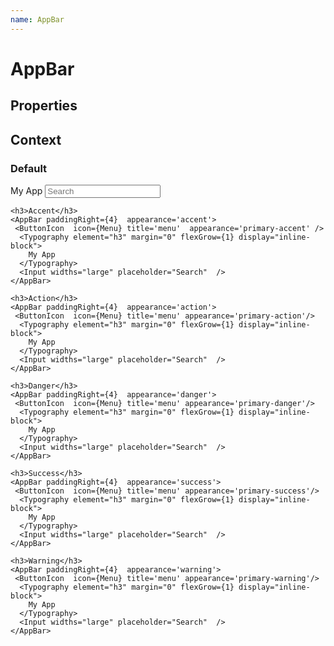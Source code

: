 ```yaml
---
name: AppBar
---
```



# AppBar

## Properties

<Props of={AppBar} />

## Context

<Playground>
  <ThemeProvider>
    <h3>Default</h3>
    <AppBar paddingRight={4}>
      <ButtonIcon  icon={Menu} title='menu' />
      <Typography element="h3" margin="0" flexGrow={1} display="inline-block">
        My App
      </Typography>
      <Input widths="large" placeholder="Search" />
    </AppBar>

    <h3>Accent</h3>
    <AppBar paddingRight={4}  appearance='accent'>
     <ButtonIcon  icon={Menu} title='menu'  appearance='primary-accent' />
      <Typography element="h3" margin="0" flexGrow={1} display="inline-block">
        My App
      </Typography>
      <Input widths="large" placeholder="Search"  />
    </AppBar>

    <h3>Action</h3>
    <AppBar paddingRight={4}  appearance='action'>
     <ButtonIcon  icon={Menu} title='menu' appearance='primary-action'/>
      <Typography element="h3" margin="0" flexGrow={1} display="inline-block">
        My App
      </Typography>
      <Input widths="large" placeholder="Search"  />
    </AppBar>

    <h3>Danger</h3>
    <AppBar paddingRight={4}  appearance='danger'>
     <ButtonIcon  icon={Menu} title='menu' appearance='primary-danger'/>
      <Typography element="h3" margin="0" flexGrow={1} display="inline-block">
        My App
      </Typography>
      <Input widths="large" placeholder="Search"  />
    </AppBar>

    <h3>Success</h3>
    <AppBar paddingRight={4}  appearance='success'>
     <ButtonIcon  icon={Menu} title='menu' appearance='primary-success'/>
      <Typography element="h3" margin="0" flexGrow={1} display="inline-block">
        My App
      </Typography>
      <Input widths="large" placeholder="Search"  />
    </AppBar>

    <h3>Warning</h3>
    <AppBar paddingRight={4}  appearance='warning'>
     <ButtonIcon  icon={Menu} title='menu' appearance='primary-warning'/>
      <Typography element="h3" margin="0" flexGrow={1} display="inline-block">
        My App
      </Typography>
      <Input widths="large" placeholder="Search"  />
    </AppBar>

  </ThemeProvider>
</Playground>
